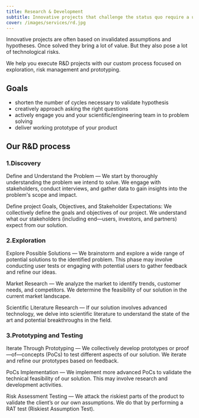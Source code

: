 ```yaml
---
title: Research & Development
subtitle: Innovative projects that challenge the status quo require a unique and flexible process that encourages exploration and effectively manages risks.
cover: /images/services/rd.jpg
---
```

Innovative projects are often based on invalidated assumptions and hypotheses. Once solved they bring a lot of value. But they also pose a lot of technological risks.

We help you execute R&D projects with our custom process focused on exploration, risk management and prototyping.

<div>

## Goals

- shorten the number of cycles necessary to validate hypothesis
- creatively approach asking the right questions
- actively engage you and your scientific/engineering team in to problem solving
- deliver working prototype of your product

</div>

## Our R&D process

<section>

### 1.Discovery

Define and Understand the Problem — We start by thoroughly understanding the problem we intend to solve. We engage with stakeholders, conduct interviews, and gather data to gain insights into the problem's scope and impact.

Define project Goals, Objectives, and Stakeholder Expectations: We collectively define the goals and objectives of our project. We understand what our stakeholders (including end—users, investors, and partners) expect from our solution.

</section>

<section>

### 2.Exploration

Explore Possible Solutions — We brainstorm and explore a wide range of potential solutions to the identified problem. This phase may involve conducting user tests or engaging with potential users to gather feedback and refine our ideas.

Market Research — We analyze the market to identify trends, customer needs, and competitors. We determine the feasibility of our solution in the current market landscape.

Scientific Literature Research — If our solution involves advanced technology, we delve into scientific literature to understand the state of the art and potential breakthroughs in the field.

</section>

<section>

### 3.Prototyping and Testing

Iterate Through Prototyping — We collectively develop prototypes or proof—of—concepts (PoCs) to test different aspects of our solution. We iterate and refine our prototypes based on feedback.

PoCs Implementation — We implement more advanced PoCs to validate the technical feasibility of our solution. This may involve research and development activities.

Risk Assessment Testing — We attack the riskiest parts of the product to validate the client’s or our own assumptions. We do that by performing a RAT test (Riskiest Assumption Test).

</section>
